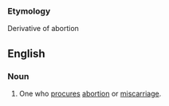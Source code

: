 ===Etymology===
Derivative of abortion
==English==

===Noun===
#One who [[procures]] [[abortion]] or [[miscarriage]].